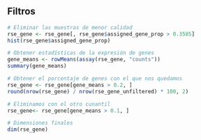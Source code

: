 ## Filtros

```r
# Eliminar las muestras de menor calidad
rse_gene <- rse_gene[, rse_gene$assigned_gene_prop > 0.3585]
hist(rse_gene$assigned_gene_prop)
```

```r
# Obtener estadísticas de la expresión de genes
gene_means <- rowMeans(assay(rse_gene, "counts"))
summary(gene_means)
```

```r
# Obtener el porcentaje de genes con el que nos quedamos
rse_gene <- rse_gene[gene_means > 0.2, ]
round(nrow(rse_gene) / nrow(rse_gene_unfiltered) * 100, 2)
```

```r
# Eliminamos con el otro cunantil 
rse_gene<- rse_gene[gene_means > 0.1, ]

# Dimensiones finales
dim(rse_gene)
```
